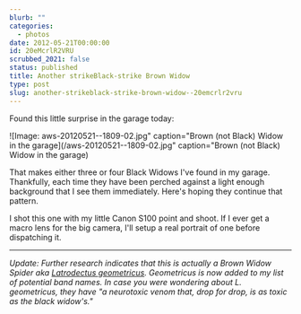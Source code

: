 ```yaml
---
blurb: ""
categories:
  - photos
date: 2012-05-21T00:00:00
id: 20eMcrlR2VRU
scrubbed_2021: false
status: published
title: Another strikeBlack-strike Brown Widow
type: post
slug: another-strikeblack-strike-brown-widow--20emcrlr2vru
---
```


Found this little surprise in the garage today:

![Image: aws-20120521--1809-02.jpg" caption="Brown (not Black) Widow in the garage](/aws-20120521--1809-02.jpg" caption="Brown (not Black) Widow in the garage)

That makes either three or four Black Widows I've found in my garage. Thankfully, each time they have been perched against a light enough background that I see them immediately. Here's hoping they continue that pattern. 

I shot this one with my little Canon S100 point and shoot. If I ever get a macro lens for the big camera, I'll setup a real portrait of one before dispatching it. 

---


*Update: Further research indicates that this is actually a Brown Widow Spider aka [Latrodectus geometricus][1]. Geometricus is now added to my list of potential band names. In case you were wondering about L. geometricus, they have "a neurotoxic venom that, drop for drop, is as toxic as the black widow's."*


[1]: http://en.wikipedia.org/wiki/Latrodectus_geometricus